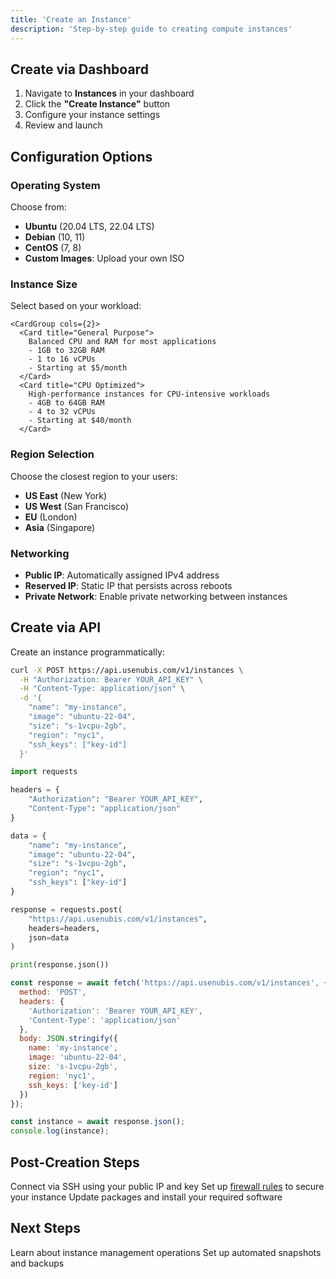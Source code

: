 ```yaml
---
title: 'Create an Instance'
description: 'Step-by-step guide to creating compute instances'
---
```


## Create via Dashboard

1. Navigate to **Instances** in your dashboard
2. Click the **"Create Instance"** button
3. Configure your instance settings
4. Review and launch

## Configuration Options

### Operating System

Choose from:
- **Ubuntu** (20.04 LTS, 22.04 LTS)
- **Debian** (10, 11)
- **CentOS** (7, 8)
- **Custom Images**: Upload your own ISO

### Instance Size

Select based on your workload:

```24:45:services/instances/overview.mdx
<CardGroup cols={2}>
  <Card title="General Purpose">
    Balanced CPU and RAM for most applications
    - 1GB to 32GB RAM
    - 1 to 16 vCPUs
    - Starting at $5/month
  </Card>
  <Card title="CPU Optimized">
    High-performance instances for CPU-intensive workloads
    - 4GB to 64GB RAM
    - 4 to 32 vCPUs
    - Starting at $40/month
  </Card>
```

### Region Selection

Choose the closest region to your users:
- **US East** (New York)
- **US West** (San Francisco)
- **EU** (London)
- **Asia** (Singapore)

### Networking

- **Public IP**: Automatically assigned IPv4 address
- **Reserved IP**: Static IP that persists across reboots
- **Private Network**: Enable private networking between instances

## Create via API

Create an instance programmatically:

<CodeGroup>

```bash curl
curl -X POST https://api.usenubis.com/v1/instances \
  -H "Authorization: Bearer YOUR_API_KEY" \
  -H "Content-Type: application/json" \
  -d '{
    "name": "my-instance",
    "image": "ubuntu-22-04",
    "size": "s-1vcpu-2gb",
    "region": "nyc1",
    "ssh_keys": ["key-id"]
  }'
```

```python Python
import requests

headers = {
    "Authorization": "Bearer YOUR_API_KEY",
    "Content-Type": "application/json"
}

data = {
    "name": "my-instance",
    "image": "ubuntu-22-04",
    "size": "s-1vcpu-2gb",
    "region": "nyc1",
    "ssh_keys": ["key-id"]
}

response = requests.post(
    "https://api.usenubis.com/v1/instances",
    headers=headers,
    json=data
)

print(response.json())
```

```javascript JavaScript
const response = await fetch('https://api.usenubis.com/v1/instances', {
  method: 'POST',
  headers: {
    'Authorization': 'Bearer YOUR_API_KEY',
    'Content-Type': 'application/json'
  },
  body: JSON.stringify({
    name: 'my-instance',
    image: 'ubuntu-22-04',
    size: 's-1vcpu-2gb',
    region: 'nyc1',
    ssh_keys: ['key-id']
  })
});

const instance = await response.json();
console.log(instance);
```

</CodeGroup>

## Post-Creation Steps

<Steps>
  <Step title="Access Your Instance">
    Connect via SSH using your public IP and key
  </Step>
  <Step title="Configure Firewall">
    Set up <a href="/networking/firewall/create-rules">firewall rules</a> to secure your instance
  </Step>
  <Step title="Install Software">
    Update packages and install your required software
  </Step>
</Steps>

## Next Steps

<CardGroup cols={2}>
  <Card
    title="Manage Instance"
    icon="gear"
    href="/services/instances/manage"
  >
    Learn about instance management operations
  </Card>
  <Card
    title="Backup Strategy"
    icon="floppy-disk"
    href="/services/instances/backup"
  >
    Set up automated snapshots and backups
  </Card>
</CardGroup>
